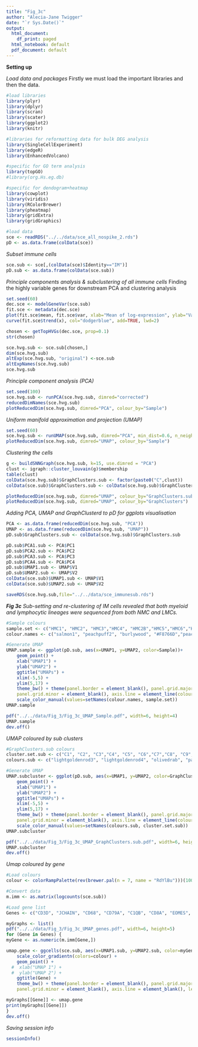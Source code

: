 ```yaml
---
title: "Fig_3c"
author: "Alecia-Jane Twigger"
date: "`r Sys.Date()`"
output:
  html_document:
    df_print: paged
  html_notebook: default
  pdf_document: default
---
```


**Setting up**

*Load data and packages*
Firstly we must load the important libraries and then the data.
```r
#load libraries
library(plyr)
library(dplyr)
library(scran)
library(scater)
library(ggplot2)
library(knitr)

#libraries for reformatting data for bulk DEG analysis
library(SingleCellExperiment)
library(edgeR)
library(EnhancedVolcano)

#specific for GO term analysis
library(topGO)
#library(org.Hs.eg.db)

#specific for dendogram+heatmap
library(cowplot)
library(viridis)
library(RColorBrewer)
library(pheatmap)
library(gridExtra)
library(gridGraphics)

#load data
sce <- readRDS("../../data/sce_all_nospike_2.rds")
pD <- as.data.frame(colData(sce))
```
*Subset immune cells*
```r
sce.sub <- sce[,(colData(sce)$Identity=="IM")]
pD.sub <- as.data.frame(colData(sce.sub))
```
*Principle components analysis & subclustering of all immune cells*
Finding the highly variable genes for downstream PCA and clustering analysis
```r
set.seed(60)
dec.sce <- modelGeneVar(sce.sub)
fit.sce <- metadata(dec.sce)
plot(fit.sce$mean, fit.sce$var, xlab="Mean of log-expression", ylab="Variance of log-expression")
curve(fit.sce$trend(x), col="dodgerblue", add=TRUE, lwd=2)

chosen <- getTopHVGs(dec.sce, prop=0.1)
str(chosen)

sce.hvg.sub <- sce.sub[chosen,]
dim(sce.hvg.sub)
altExp(sce.hvg.sub, "original") <-sce.sub
altExpNames(sce.hvg.sub)
sce.hvg.sub
```
*Principle component analysis (PCA)*
```r
set.seed(100)
sce.hvg.sub <- runPCA(sce.hvg.sub, dimred="corrected")
reducedDimNames(sce.hvg.sub)
plotReducedDim(sce.hvg.sub, dimred="PCA", colour_by="Sample")
```
*Uniform manifold approximation and projection (UMAP)*
```r
set.seed(60)
sce.hvg.sub <- runUMAP(sce.hvg.sub, dimred="PCA", min_dist=0.6, n_neighbors=18)
plotReducedDim(sce.hvg.sub, dimred="UMAP", colour_by="Sample")
```
*Clustering the cells*
```r
g <- buildSNNGraph(sce.hvg.sub, k=15, use.dimred = "PCA")
clust <- igraph::cluster_louvain(g)$membership
table(clust)
colData(sce.hvg.sub)$GraphClusters.sub <- factor(paste0("C",clust))
colData(sce.sub)$GraphClusters.sub <- colData(sce.hvg.sub)$GraphClusters.sub

plotReducedDim(sce.hvg.sub, dimred="UMAP", colour_by="GraphClusters.sub")
plotReducedDim(sce.hvg.sub, dimred="UMAP", colour_by="GraphClusters")
```
*Adding PCA, UMAP and GraphClusterd to pD for ggplots visualisation*
```r
PCA <- as.data.frame(reducedDim(sce.hvg.sub, "PCA"))
UMAP <- as.data.frame(reducedDim(sce.hvg.sub, "UMAP"))
pD.sub$GraphClusters.sub <- colData(sce.hvg.sub)$GraphClusters.sub

pD.sub$PCA1.sub <- PCA$PC1
pD.sub$PCA2.sub <- PCA$PC2
pD.sub$PCA3.sub <- PCA$PC3
pD.sub$PCA4.sub <- PCA$PC4
pD.sub$UMAP1.sub <- UMAP$V1
pD.sub$UMAP2.sub <- UMAP$V2
colData(sce.sub)$UMAP1.sub <- UMAP$V1
colData(sce.sub)$UMAP2.sub <- UMAP$V2

saveRDS(sce.hvg.sub,file="../../data/sce_immunesub.rds")
```
***Fig 3c***
*Sub-setting and re-clustering of IM cells revealed that both myeloid and lymphocytic lineages were sequenced from both NMC and LMCs.*
```r
#Sample colours
sample.set <- c("HMC1", "HMC2", "HMC3","HMC4", "HMC2B","HMC5","HMC6","HMC7","HMC8", "HMC9","RB1", "RB2","RB3","RB4","RB5","RB6","RB7", "RB8")
colour.names <- c("salmon1", "peachpuff2", "burlywood", "#F8766D","peachpuff3", "salmon2", "pink1",  "indianred2", "indianred4", "hotpink2", "steelblue3", "slategray3", "paleturquoise3","#00BFC4","turquoise", "turquoise4", "lightblue1", "lightskyblue2")

#Generate UMAP
UMAP.sample <- ggplot(pD.sub, aes(x=UMAP1, y=UMAP2, color=Sample))+
    geom_point() +
    xlab("UMAP1") +
    ylab("UMAP2") +
    ggtitle("UMAPs") +
    xlim(-5,5) +
    ylim(5,17) +
    theme_bw() + theme(panel.border = element_blank(), panel.grid.major = element_blank(),
    panel.grid.minor = element_blank(), axis.line = element_line(colour = "black")) + 
    scale_color_manual(values=setNames(colour.names, sample.set))
UMAP.sample 

pdf("../../data/Fig_3/Fig_3c_UMAP_Sample.pdf", width=6, height=4)
UMAP.sample
dev.off()
```
*UMAP coloured by sub clusters*
```r
#GraphClusters.sub colours
cluster.set.sub <- c("C1", "C2", "C3","C4", "C5", "C6","C7","C8", "C9","C10","C11", "C12", "C13","C14", "C15") 
colours.sub <- c("lightgoldenrod3", "lightgoldenrod4", "olivedrab", "palegreen3","lemonchiffon2", "gold4", "#99A800","gold", "darkolivegreen",  "lightsalmon3","yellow4", "tan1", "palegreen4", "palegreen3", "orange1")

#Generate UMAP
UMAP.subcluster <- ggplot(pD.sub, aes(x=UMAP1, y=UMAP2, color=GraphClusters.sub))+
    geom_point() +
    xlab("UMAP1") +
    ylab("UMAP2") +
    ggtitle("UMAPs") +
    xlim(-5,5) +
    ylim(5,17) +
    theme_bw() + theme(panel.border = element_blank(), panel.grid.major = element_blank(),
    panel.grid.minor = element_blank(), axis.line = element_line(colour = "black")) + 
    scale_color_manual(values=setNames(colours.sub, cluster.set.sub))
UMAP.subcluster

pdf("../../data/Fig_3/Fig_3c_UMAP_GraphClusters.sub.pdf", width=6, height=4)
UMAP.subcluster
dev.off()
```
*Umap coloured by gene*
```r
#Load colours
colour <- colorRampPalette(rev(brewer.pal(n = 7, name = "RdYlBu")))(100)

#Convert data
m.imm <- as.matrix(logcounts(sce.sub))

#Load gene list
Genes <- c("CD3D", "JCHAIN", "CD68", "CD79A", "C1QB", "CD8A", "EOMES", "ICOS", "RORA", "FOXP3")

myGraphs <- list()
pdf("../../data/Fig_3/Fig_3c_UMAP_genes.pdf", width=6, height=5)
for (Gene in Genes) {
myGene <- as.numeric(m.imm[Gene,])

umap.gene <- ggcells(sce.sub, aes(x=UMAP1.sub, y=UMAP2.sub, color=myGene))+
    scale_color_gradientn(colors=colour) +
    geom_point() +
  #  xlab("UMAP 1") +
  #  ylab("UMAP 2") +
    ggtitle(Gene) +
    theme_bw() + theme(panel.border = element_blank(), panel.grid.major = element_blank(),
    panel.grid.minor = element_blank(), axis.line = element_blank(), legend.position = c(0.9,0.9), legend.title = element_blank(), plot.title = element_text(family="sans", face="bold.italic", size=45, vjust=-2, hjust=0.05), axis.text.x= element_blank(), axis.text.y = element_blank(), axis.title.x= element_blank(), axis.title.y= element_blank(), axis.ticks = element_blank())

myGraphs[[Gene]] <- umap.gene
print(myGraphs[[Gene]])
}
dev.off()
```
*Saving session info*
```r
sessionInfo()
```